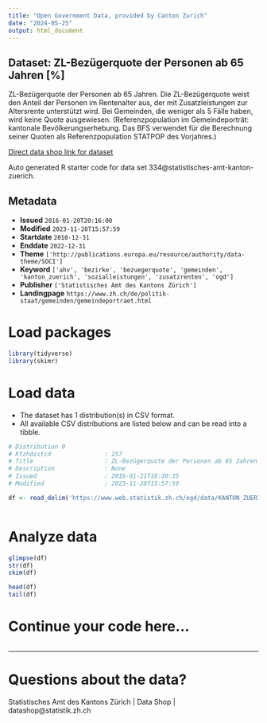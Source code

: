 ```yaml
---
title: "Open Government Data, provided by Canton Zurich"
date: "2024-05-25"
output: html_document
---
```


## Dataset: ZL-Bezügerquote der Personen ab 65 Jahren [%]

ZL-Bezügerquote der Personen ab 65 Jahren. Die ZL-Bezügerquote weist den Anteil der Personen im Rentenalter aus, der mit Zusatzleistungen zur Altersrente unterstützt wird. Bei Gemeinden, die weniger als 5 Fälle haben, wird keine Quote ausgewiesen. (Referenzpopulation im Gemeindeporträt: kantonale Bevölkerungserhebung. Das BFS verwendet für die Berechnung seiner Quoten als Referenzpopulation STATPOP des Vorjahres.)

[Direct data shop link for dataset](https://www.zh.ch/de/politik-staat/statistik-daten/datenkatalog.html#/datasets/334@statistisches-amt-kanton-zuerich)

Auto generated R starter code for data set 334@statistisches-amt-kanton-zuerich.

## Metadata

- **Issued** `2016-01-20T20:16:00`
- **Modified** `2023-11-28T15:57:59`
- **Startdate** `2010-12-31`
- **Enddate** `2022-12-31`
- **Theme** `['http://publications.europa.eu/resource/authority/data-theme/SOCI']`
- **Keyword** `['ahv', 'bezirke', 'bezuegerquote', 'gemeinden', 'kanton_zuerich', 'sozialleistungen', 'zusatzrenten', 'ogd']`
- **Publisher** `['Statistisches Amt des Kantons Zürich']`
- **Landingpage** `https://www.zh.ch/de/politik-staat/gemeinden/gemeindeportraet.html`


# Load packages

```r

library(tidyverse)
library(skimr)

```

# Load data

-   The dataset has 1 distribution(s) in CSV format.
-   All available CSV distributions are listed below and can be read into a tibble.

```r

# Distribution 0
# Ktzhdistid               : 257
# Title                    : ZL-Bezügerquote der Personen ab 65 Jahren [%]
# Description              : None
# Issued                   : 2016-01-21T16:30:35
# Modified                 : 2023-11-28T15:57:59

df <- read_delim('https://www.web.statistik.zh.ch/ogd/data/KANTON_ZUERICH_817.csv')



```

# Analyze data

```r

glimpse(df)
str(df)
skim(df)

head(df)
tail(df)

```

# Continue your code here...

```r

```

------------------------------------------------------------------------

# Questions about the data?

Statistisches Amt des Kantons Zürich | Data Shop | datashop@statistik.zh.ch
